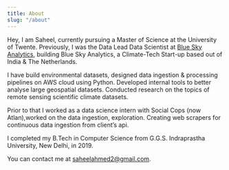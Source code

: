 ```yaml
---
title: About
slug: "/about"
---
```


Hey, I am Saheel, currently pursuing a Master of Science at the University of Twente. Previously, I was the Data Lead Data Scientist at [Blue Sky Analytics](https://blueskyhq.io/), building 
Blue Sky Analytics, a Climate-Tech Start-up based out of India & The Netherlands.

I have build environmental datasets, designed data ingestion & processing pipelines on AWS cloud using Python. 
Developed internal tools to better analyse large geospatial datasets. Conducted research on the topics of 
remote sensing scientific climate datasets.  

Prior to that I worked as a data science intern with Social Cops (now Atlan),worked 
on the data ingestion, exploration. Creating web scrapers for continuous data ingestion 
from client’s api.

I completed my B.Tech in Computer Science from G.G.S. Indraprastha University, New Delhi, 
in 2019. 

You can contact me at saheelahmed2@gmail.com.